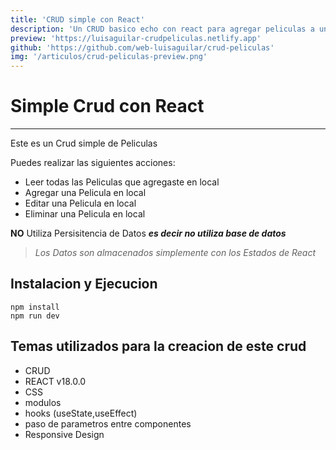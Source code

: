 ```yaml
---
title: 'CRUD simple con React'
description: 'Un CRUD basico echo con react para agregar peliculas a una lista junto con un poster descripcion y una calificacion con estrellas'
preview: 'https://luisaguilar-crudpeliculas.netlify.app'
github: 'https://github.com/web-luisaguilar/crud-peliculas'
img: '/articulos/crud-peliculas-preview.png'
---
```


# Simple Crud con React

---

Este es un Crud simple de Peliculas

Puedes realizar las siguientes acciones:

- Leer todas las Peliculas que agregaste en local
- Agregar una Pelicula en local
- Editar una Pelicula en local
- Eliminar una Pelicula en local

**NO** Utiliza Persisitencia de Datos _**es decir no utiliza base de datos**_

> _Los Datos son almacenados simplemente con los Estados de React_

## Instalacion y Ejecucion

```
npm install
npm run dev
```

## Temas utilizados para la creacion de este crud

- CRUD
- REACT v18.0.0
- CSS
- modulos
- hooks (useState,useEffect)
- paso de parametros entre componentes
- Responsive Design
